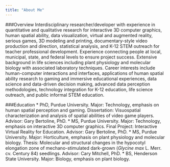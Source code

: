```yaml
---
title: "About Me"
---
```


###Overview
Interdisciplinary researcher/developer with experience in quantitative and qualitative research for interactive 3D computer graphics, human spatial ability, data        visualization, virtual and augmented reality, serious games, 3D modeling and printing, documentary-style video production and direction, statistical analysis, and K-12 STEM outreach for teacher professional development. Experience connecting people at local, municipal, state, and federal levels to ensure project success. Extensive background in life sciences including plant physiology and molecular biology with associated laboratory techniques. Career interests include human-computer interactions and interfaces, applications of human spatial ability research to gaming and immersive educational experiences, data science and data-driven decision making, advanced data perception methodologies, technology integration for K-12 education, life science outreach, and public informal STEM education.

###Education
* PhD, Purdue University. Major: Technology, emphasis on human spatial perception and gaming. Dissertation: Visuospatial characterization and analysis of spatial abilities of video game players. Advisor: Gary Bertoline, PhD.
* MS, Purdue University. Major: Technology, emphasis on interactive 3D computer graphics. Final Project: Interactive Virtual Reality for Education. Advisor: Gary Bertoline, PhD.
* MS, Purdue University. Major: Horticulture, emphasis on plant physiology and molecular biology. Thesis: Molecular and structural changes in the hypocotyl elongation zone of mechano-stimulated dark-grown (_Glycine max_ L. Merr. cv. Century 84) seedlings. Advisor: Cary Mitchell, PhD. 
* BS, Henderson State University. Major: Biology, emphasis on plant biology.
